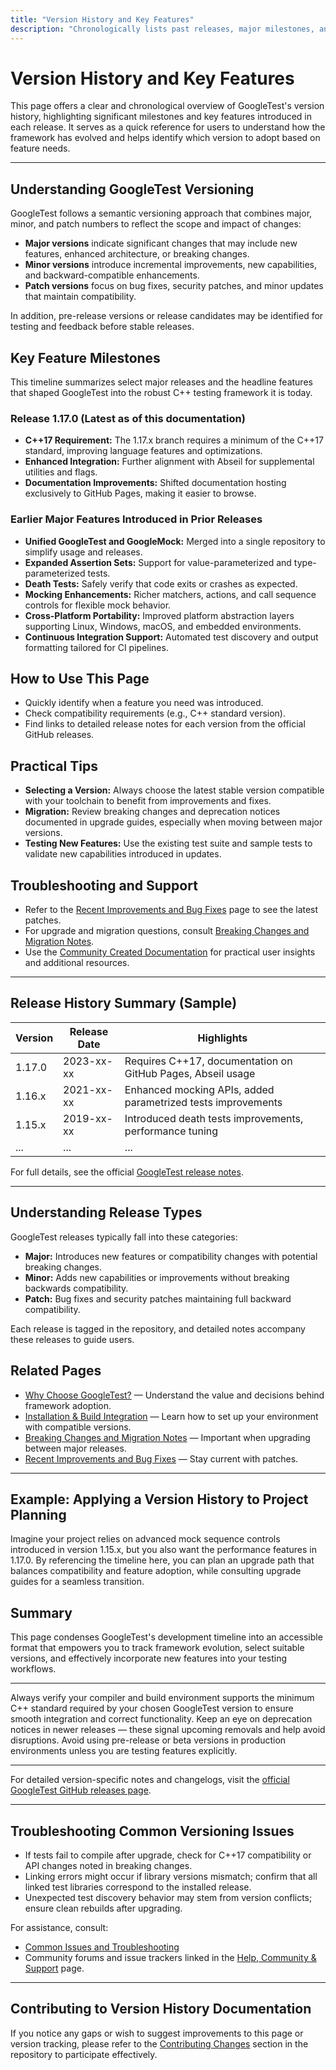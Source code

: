 ```yaml
---
title: "Version History and Key Features"
description: "Chronologically lists past releases, major milestones, and their headline features. This page enables users to quickly identify which version introduced specific capabilities and how releases have shaped the framework."
---
```


# Version History and Key Features

This page offers a clear and chronological overview of GoogleTest's version history, highlighting significant milestones and key features introduced in each release. It serves as a quick reference for users to understand how the framework has evolved and helps identify which version to adopt based on feature needs.

---

## Understanding GoogleTest Versioning

GoogleTest follows a semantic versioning approach that combines major, minor, and patch numbers to reflect the scope and impact of changes:

- **Major versions** indicate significant changes that may include new features, enhanced architecture, or breaking changes.
- **Minor versions** introduce incremental improvements, new capabilities, and backward-compatible enhancements.
- **Patch versions** focus on bug fixes, security patches, and minor updates that maintain compatibility.

In addition, pre-release versions or release candidates may be identified for testing and feedback before stable releases.

## Key Feature Milestones

This timeline summarizes select major releases and the headline features that shaped GoogleTest into the robust C++ testing framework it is today.

### Release 1.17.0 (Latest as of this documentation)
- **C++17 Requirement:** The 1.17.x branch requires a minimum of the C++17 standard, improving language features and optimizations.
- **Enhanced Integration:** Further alignment with Abseil for supplemental utilities and flags.
- **Documentation Improvements:** Shifted documentation hosting exclusively to GitHub Pages, making it easier to browse.

### Earlier Major Features Introduced in Prior Releases
- **Unified GoogleTest and GoogleMock:** Merged into a single repository to simplify usage and releases.
- **Expanded Assertion Sets:** Support for value-parameterized and type-parameterized tests.
- **Death Tests:** Safely verify that code exits or crashes as expected.
- **Mocking Enhancements:** Richer matchers, actions, and call sequence controls for flexible mock behavior.
- **Cross-Platform Portability:** Improved platform abstraction layers supporting Linux, Windows, macOS, and embedded environments.
- **Continuous Integration Support:** Automated test discovery and output formatting tailored for CI pipelines.

## How to Use This Page

- Quickly identify when a feature you need was introduced.
- Check compatibility requirements (e.g., C++ standard version).
- Find links to detailed release notes for each version from the official GitHub releases.

## Practical Tips

- **Selecting a Version:** Always choose the latest stable version compatible with your toolchain to benefit from improvements and fixes.
- **Migration:** Review breaking changes and deprecation notices documented in upgrade guides, especially when moving between major versions.
- **Testing New Features:** Use the existing test suite and sample tests to validate new capabilities introduced in updates.

## Troubleshooting and Support

- Refer to the [Recent Improvements and Bug Fixes](recent-improvements.md) page to see the latest patches.
- For upgrade and migration questions, consult [Breaking Changes and Migration Notes](breaking-changes.md).
- Use the [Community Created Documentation](https://github.com/google/googletest/blob/main/docs/community_created_documentation.md) for practical user insights and additional resources.

---

## Release History Summary (Sample)

| Version | Release Date | Highlights                                                  |
|---------|--------------|-------------------------------------------------------------|
| 1.17.0  | 2023-xx-xx   | Requires C++17, documentation on GitHub Pages, Abseil usage |
| 1.16.x  | 2021-xx-xx   | Enhanced mocking APIs, added parametrized tests improvements|
| 1.15.x  | 2019-xx-xx   | Introduced death tests improvements, performance tuning     |
| ...     | ...          | ...                                                         |

For full details, see the official [GoogleTest release notes](https://github.com/google/googletest/releases).

---

## Understanding Release Types

GoogleTest releases typically fall into these categories:

- **Major:** Introduces new features or compatibility changes with potential breaking changes.
- **Minor:** Adds new capabilities or improvements without breaking backwards compatibility.
- **Patch:** Bug fixes and security patches maintaining full backward compatibility.

Each release is tagged in the repository, and detailed notes accompany these releases to guide users.

## Related Pages

- [Why Choose GoogleTest?](../../overview/product-intro-value/value-proposition.md) — Understand the value and decisions behind framework adoption.
- [Installation & Build Integration](../../getting_started/essentials_setup/installation.md) — Learn how to set up your environment with compatible versions.
- [Breaking Changes and Migration Notes](./breaking-changes.md) — Important when upgrading between major releases.
- [Recent Improvements and Bug Fixes](./recent-improvements.md) — Stay current with patches.

---

## Example: Applying a Version History to Project Planning

Imagine your project relies on advanced mock sequence controls introduced in version 1.15.x, but you also want the performance features in 1.17.0. By referencing the timeline here, you can plan an upgrade path that balances compatibility and feature adoption, while consulting upgrade guides for a seamless transition.

## Summary

This page condenses GoogleTest's development timeline into an accessible format that empowers you to track framework evolution, select suitable versions, and effectively incorporate new features into your testing workflows.

---

<Tip>
Always verify your compiler and build environment supports the minimum C++ standard required by your chosen GoogleTest version to ensure smooth integration and correct functionality.
</Tip>

<Note>
Keep an eye on deprecation notices in newer releases — these signal upcoming removals and help avoid disruptions.
</Note>

<Warning>
Avoid using pre-release or beta versions in production environments unless you are testing features explicitly.
</Warning>

---

For detailed version-specific notes and changelogs, visit the [official GoogleTest GitHub releases page](https://github.com/google/googletest/releases).

---

## Troubleshooting Common Versioning Issues

- If tests fail to compile after upgrade, check for C++17 compatibility or API changes noted in breaking changes.
- Linking errors might occur if library versions mismatch; confirm that all linked test libraries correspond to the installed release.
- Unexpected test discovery behavior may stem from version conflicts; ensure clean rebuilds after upgrading.

For assistance, consult:
- [Common Issues and Troubleshooting](../../getting_started/first_steps_usage/common_issues.md)
- Community forums and issue trackers linked in the [Help, Community & Support](../../faq/help-community-and-support/where-to-find-documentation-and-support.md) page.

---

## Contributing to Version History Documentation

If you notice any gaps or wish to suggest improvements to this page or version tracking, please refer to the [Contributing Changes](../../README.md#contributing-changes) section in the repository to participate effectively.
